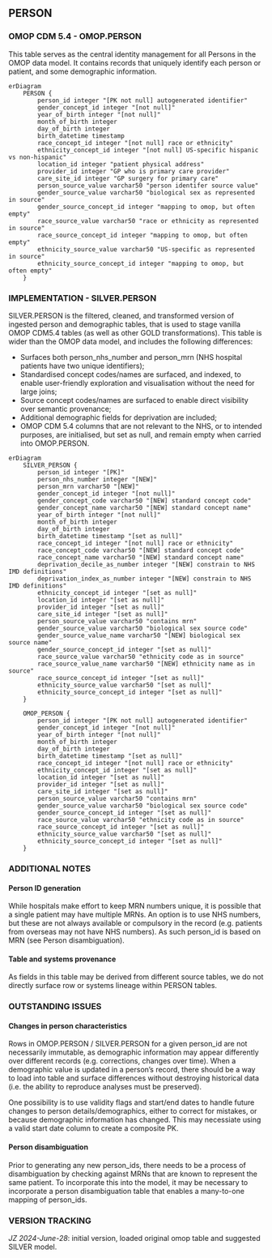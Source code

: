 
## PERSON

### OMOP CDM 5.4 - OMOP.PERSON
This table serves as the central identity management for all Persons in the OMOP data model. It contains records that uniquely identify each person or patient, and some demographic information. 
```mermaid
erDiagram
    PERSON {
        person_id integer "[PK not null] autogenerated identifier"
        gender_concept_id integer "[not null]"
        year_of_birth integer "[not null]"
        month_of_birth integer
        day_of_birth integer
        birth_datetime timestamp
        race_concept_id integer "[not null] race or ethnicity"
        ethnicity_concept_id integer "[not null] US-specific hispanic vs non-hispanic"
        location_id integer "patient physical address"
        provider_id integer "GP who is primary care provider"
        care_site_id integer "GP surgery for primary care"
        person_source_value varchar50 "person identifer source value"
        gender_source_value varchar50 "biological sex as represented in source"
        gender_source_concept_id integer "mapping to omop, but often empty"
        race_source_value varchar50 "race or ethnicity as represented in source"
        race_source_concept_id integer "mapping to omop, but often empty"
        ethnicity_source_value varchar50 "US-specific as represented in source"
        ethnicity_source_concept_id integer "mapping to omop, but often empty"
    }
```

### IMPLEMENTATION - SILVER.PERSON

SILVER.PERSON is the filtered, cleaned, and transformed version of ingested person and demographic tables, that is used to stage vanilla OMOP CDM5.4 tables (as well as other GOLD transformations). This table is wider than the OMOP data model, and includes the following differences:

- Surfaces both person_nhs_number and person_mrn (NHS hospital patients have two unique identifiers);
- Standardised concept codes/names are surfaced, and indexed, to enable user-friendly exploration and visualisation without the need for large joins;
- Source concept codes/names are surfaced to enable direct visibility over semantic provenance;
- Additional demographic fields for deprivation are included; 
- OMOP CDM 5.4 columns that are not relevant to the NHS, or to intended purposes, are initialised, but set as null, and remain empty when carried into OMOP.PERSON.  

```mermaid
erDiagram
    SILVER_PERSON {
        person_id integer "[PK]"
        person_nhs_number integer "[NEW]"
        person_mrn varchar50 "[NEW]"
        gender_concept_id integer "[not null]"
        gender_concept_code varchar50 "[NEW] standard concept code"
        gender_concept_name varchar50 "[NEW] standard concept name"
        year_of_birth integer "[not null]"
        month_of_birth integer
        day_of_birth integer
        birth_datetime timestamp "[set as null]"
        race_concept_id integer "[not null] race or ethnicity"
        race_concept_code varchar50 "[NEW] standard concept code"
        race_concept_name varchar50 "[NEW] standard concept name"
        deprivation_decile_as_number integer "[NEW] constrain to NHS IMD definitions"       
        deprivation_index_as_number integer "[NEW] constrain to NHS IMD definitions"
        ethnicity_concept_id integer "[set as null]"
        location_id integer "[set as null]"
        provider_id integer "[set as null]"
        care_site_id integer "[set as null]"
        person_source_value varchar50 "contains mrn"
        gender_source_value varchar50 "biological sex source code"
        gender_source_value_name varchar50 "[NEW] biological sex source name"
        gender_source_concept_id integer "[set as null]"
        race_source_value varchar50 "ethnicity code as in source"
        race_source_value_name varchar50 "[NEW] ethnicity name as in source"
        race_source_concept_id integer "[set as null]"
        ethnicity_source_value varchar50 "[set as null]"
        ethnicity_source_concept_id integer "[set as null]"    
    }

    OMOP_PERSON {
        person_id integer "[PK not null] autogenerated identifier"
        gender_concept_id integer "[not null]"
        year_of_birth integer "[not null]"
        month_of_birth integer
        day_of_birth integer
        birth_datetime timestamp "[set as null]"
        race_concept_id integer "[not null] race or ethnicity"
        ethnicity_concept_id integer "[set as null]"
        location_id integer "[set as null]"
        provider_id integer "[set as null]"
        care_site_id integer "[set as null]"
        person_source_value varchar50 "contains mrn"
        gender_source_value varchar50 "biological sex source code"
        gender_source_concept_id integer "[set as null]"
        race_source_value varchar50 "ethnicity code as in source"
        race_source_concept_id integer "[set as null]"
        ethnicity_source_value varchar50 "[set as null]"
        ethnicity_source_concept_id integer "[set as null]"
    }
```


### ADDITIONAL NOTES

#### Person ID generation
While hospitals make effort to keep MRN numbers unique, it is possible that a single patient may have multiple MRNs. An option is to use NHS numbers, but these are not always available or compulsory in the record (e.g. patients from overseas may not have NHS numbers). As such person_id is based on MRN (see Person disambiguation).

#### Table and systems provenance
As fields in this table may be derived from different source tables, we do not directly surface row or systems lineage within PERSON tables.

### OUTSTANDING ISSUES

#### Changes in person characteristics
Rows in OMOP.PERSON / SILVER.PERSON for a given person_id are not necessarily immutable, as demographic information may appear differently over different records (e.g. corrections, changes over time). When a demographic value is updated in a person's record, there should be a way to load into table and surface differences without destroying historical data (i.e. the ability to reproduce analyses must be preserved).

One possibility is to use validity flags and start/end dates to handle future changes to person details/demographics, either to correct for mistakes, or because demographic information has changed. This may necessiate using a valid start date column to create a composite PK. 

#### Person disambiguation
Prior to generating any new person_ids, there needs to be a process of disambiguation by checking against MRNs that are known to represent the same patient. To incorporate this into the model, it may be necessary to incorporate a person disambiguation table that enables a many-to-one mapping of person_ids.

### VERSION TRACKING

_JZ 2024-June-28_: initial version, loaded original omop table and suggested SILVER model.